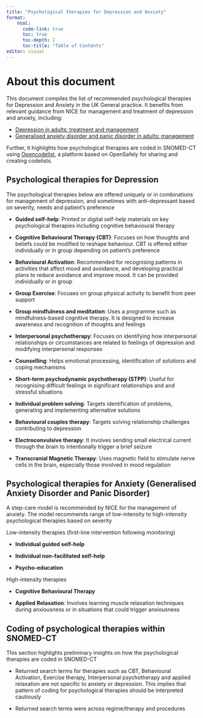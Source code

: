 ```yaml
---
title: "Psychological therapies for Depression and Anxiety"
format: 
    html:
      code-link: true
      toc: true 
      toc-depth: 2
      toc-title: "Table of Contents"
editor: visual
---
```


# About this document

This document compiles the list of recommended psychological therapies for Depression and Anxiety in the UK General practice. It benefits from relevant guidance from NICE for management and treatment of depression and anxiety, including:

-   [Depression in adults: treatment and management](https://www.nice.org.uk/guidance/ng222/chapter/Recommendations)
-   [Generalised anxiety disorder and panic disorder in adults: management](https://www.nice.org.uk/guidance/cg113/chapter/Recommendations)

Further, it highlights how psychological therapies are coded in SNOMED-CT using [Opencodelist](https://www.opencodelists.org), a platform based on OpenSafely for sharing and creating codelists.

## Psychological therapies for Depression

The psychological therapies below are offered uniquely or in combinations for management of depression, and sometimes with anti-depressant based on severity, needs and patient's preference

-   **Guided self-help**: Printed or digital self-help materials on key psychological therapies including cognitive behavioural therapy

-   **Cognitive Behavioural Therapy (CBT)**: Focuses on how thoughts and beliefs could be modified to reshape behaviour. CBT is offered either individually or in group depending on patient's preference

-   **Behavioural Activation**: Recommended for recognising patterns in activities that affect mood and avoidance, and developing practical plans to reduce avoidance and improve mood. It can be provided individually or in group

-   **Group Exercise**: Focuses on group physical activity to benefit from peer support

-   **Group mindfulness and meditation**: Uses a programme such as mindfulness-based cognitive therapy. It is designed to increase awareness and recognition of thoughts and feelings

-   **Interpersonal psychotherapy**: Focuses on identifying how interpersonal relationships or circumstances are related to feelings of depression and modifying interpersonal responses

-   **Counselling**: Helps emotional processing, identification of solutions and coping mechanisms

-   **Short-term psychodynamic psychotherapy (STPP)**: Useful for recognising difficult feelings in significant relationships and and stressful situations

-   **Individual problem solving**: Targets identification of problems, generating and implementing alternative solutions

-   **Behavioural couples therapy**: Targets solving relationship challenges contributing to depression

-   **Electroconvulsive therapy**: It involves sending small electrical current through the brain to intentionally trigger a brief seizure

-   **Transcranial Magnetic Therapy**: Uses magnetic field to stimulate nerve cells in the brain, especially those involved in mood regulation

## Psychological therapies for Anxiety (Generalised Anxiety Disorder and Panic Disorder)

A step-care model is recommended by NICE for the management of anxiety. The model recommends range of low-intensity to high-intensity psychological therapies based on severity

Low-intensity therapies (first-line intervention following monitoring)

-   **Individual guided self-help**

-   **Individual non-facilitated self-help**

-   **Psycho-education**

High-intensity therapies

-   **Cognitive Behavioural Therapy**

-   **Applied Relaxation**: Involves learning muscle relaxation techniques during anxiousness or in situations that could trigger anxiousness

## Coding of psychological therapies within SNOMED-CT

This section highlights preliminary insights on how the psychological therapies are coded in SNOMED-CT

-   Returned search terms for therapies such as CBT, Behavioural Activation, Exercise therapy, Interpersonal psychotherapy and applied relaxation are not specific to anxiety or depression. This implies that pattern of coding for psychological therapies should be interpreted cautiously

-   Returned search terms were across regime/therapy and procedures